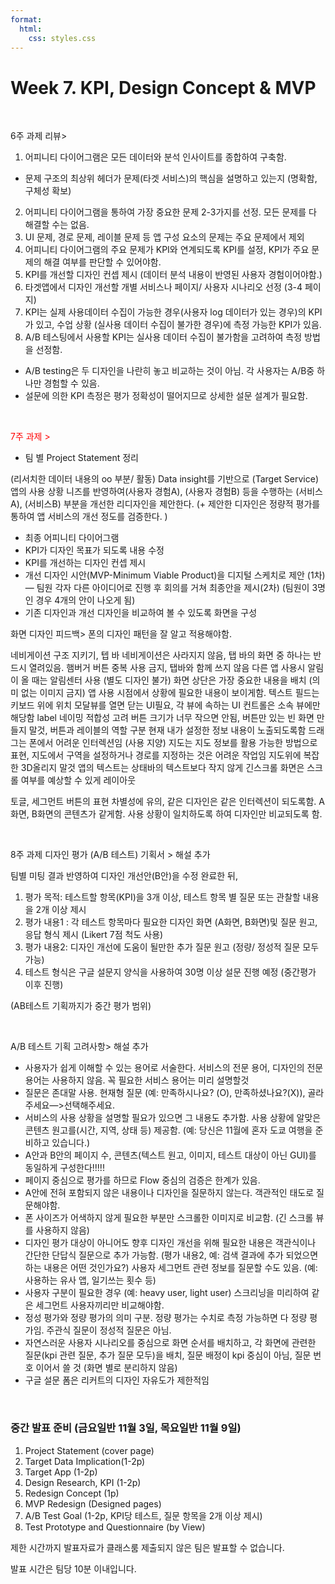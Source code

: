 ```yaml
---
format:
  html:
    css: styles.css
---
```


# Week 7. KPI, Design Concept & MVP

<br>

6주 과제 리뷰\>

1.  어피니티 다이어그램은 모든 데이터와 분석 인사이트를 종합하여 구축함.

-   문제 구조의 최상위 헤더가 문제(타겟 서비스)의 핵심을 설명하고 있는지 (명확함, 구체성 확보)

2.  어피니티 다이어그램을 통하여 가장 중요한 문제 2-3가지를 선정. 모든 문제를 다 해결할 수는 없음.
3.  UI 문제, 경로 문제, 레이블 문제 등 앱 구성 요소의 문제는 주요 문제에서 제외
4.  어피니티 다이어그램의 주요 문제가 KPI와 연계되도록 KPI를 설정, KPI가 주요 문제의 해결 여부를 판단할 수 있어야함.
5.  KPI를 개선할 디자인 컨셉 제시 (데이터 분석 내용이 반영된 사용자 경험이어야함.)
6.  타겟앱에서 디자인 개선할 개별 서비스나 페이지/ 사용자 시나리오 선정 (3-4 페이지)
7.  KPI는 실제 사용데이터 수집이 가능한 경우(사용자 log 데이터가 있는 경우)의 KPI가 있고, 수업 상황 (실사용 데이터 수집이 불가한 경우)에 측정 가능한 KPI가 있음.
8.  A/B 테스팅에서 사용할 KPI는 실사용 데이터 수집이 불가함을 고려하여 측정 방법을 선정함.

-   A/B testing은 두 디자인을 나란히 놓고 비교하는 것이 아님. 각 사용자는 A/B중 하나만 경험할 수 있음.
-   설문에 의한 KPI 측정은 평가 정확성이 떨어지므로 상세한 설문 설계가 필요함.

<br>

[7주 과제 \>]{style="color: red;"}

-   팀 별 Project Statement 정리

(리서치한 데이터 내용의 oo 부분/ 활동) Data insight를 기반으로 (Target Service) 앱의 사용 상황 니즈를 반영하여(사용자 경험A), (사용자 경험B) 등을 수행하는 (서비스A), (서비스B) 부분을 개선한 리디자인을 제안한다. (+ 제안한 디자인은 정량적 평가를 통하여 앱 서비스의 개선 정도를 검증한다. )

-   최종 어피니티 다이어그램
-   KPI가 디자인 목표가 되도록 내용 수정
-   KPI를 개선하는 디자인 컨셉 제시
-   개선 디자인 시안(MVP-Minimum Viable Product)을 디지털 스케치로 제안 (1차)— 팀원 각자 다른 아이디어로 진행 후 회의를 거쳐 최종안을 제시(2차) (팀원이 3명인 경우 4개의 안이 나오게 됨)
-   기존 디자인과 개선 디자인을 비교하여 볼 수 있도록 화면을 구성

화면 디자인 피드백\> 폰의 디자인 패턴을 잘 알고 적용해야함.

네비게이션 구조 지키기, 텝 바 네비게이션은 사라지지 않음, 탭 바의 화면 중 하나는 반드시 열려있음. 햄버거 버튼 중복 사용 금지, 탭바와 함께 쓰지 않음 다른 앱 사용시 알림이 올 때는 알림센터 사용 (별도 디자인 불가) 화면 상단은 가장 중요한 내용을 배치 (의미 없는 이미지 금지) 앱 사용 시점에서 상황에 필요한 내용이 보이게함. 텍스트 필드는 키보드 위에 위치 모달뷰를 열면 닫는 UI필요, 각 뷰에 속하는 UI 컨트롤은 소속 뷰에만 해당함 label 네이밍 적합성 고려 버튼 크기가 너무 작으면 안됨, 버튼만 있는 빈 화면 만들지 말것, 버튼과 레이블의 역할 구분 현재 내가 설정한 정보 내용이 노출되도록함 드래그는 폰에서 어려운 인터렉션임 (사용 지양) 지도는 지도 정보를 활용 가능한 방법으로 표현, 지도에서 구역을 설정하거나 경로를 지정하는 것은 어려운 작업임 지도위에 복잡한 3D올리지 말것 앱의 텍스트는 상태바의 텍스트보다 작지 않게 긴스크롤 화면은 스크롤 여부를 예상할 수 있게 레이아웃

토글, 세그먼트 버튼의 표현 차별성에 유의, 같은 디자인은 같은 인터렉션이 되도록함. A화면, B화면의 콘텐츠가 같게함. 사용 상황이 일치하도록 하여 디자인만 비교되도록 함.

<br>

8주 과제 디자인 평가 (A/B 테스트) 기획서 \> 해설 추가

팀별 미팅 결과 반영하여 디자인 개선안(B안)을 수정 완료한 뒤,

1.  평가 목적: 테스트할 항목(KPI)을 3개 이상, 테스트 항목 별 질문 또는 관찰할 내용을 2개 이상 제시
2.  평가 내용1 : 각 테스트 항목마다 필요한 디자인 화면 (A화면, B화면)및 질문 원고, 응답 형식 제시 (Likert 7점 척도 사용)
3.  평가 내용2: 디자인 개선에 도움이 될만한 추가 질문 원고 (정량/ 정성적 질문 모두 가능)
4.  테스트 형식은 구글 설문지 양식을 사용하여 30명 이상 설문 진행 예정 (중간평가 이후 진행)

(AB테스트 기획까지가 중간 평가 범위)

<br>

A/B 테스트 기획 고려사항\> 해설 추가

-   사용자가 쉽게 이해할 수 있는 용어로 서술한다. 서비스의 전문 용어, 디자인의 전문 용어는 사용하지 않음. 꼭 필요한 서비스 용어는 미리 설명할것
-   질문은 존대말 사용. 현재형 질문 (예: 만족하시나요? (O), 만족하셨나요?(X)), 골라주세요—\>선택해주세요.
-   서비스의 사용 상황을 설명할 필요가 있으면 그 내용도 추가함. 사용 상황에 알맞은 콘텐츠 원고를(시간, 지역, 상태 등) 제공함. (예: 당신은 11월에 혼자 도쿄 여행을 준비하고 있습니다.)
-   A안과 B안의 페이지 수, 콘텐츠(텍스트 원고, 이미지, 테스트 대상이 아닌 GUI)를 동일하게 구성한다!!!!!
-   페이지 중심으로 평가를 하므로 Flow 중심의 검증은 한계가 있음.
-   A안에 전혀 포함되지 않은 내용이나 디자인을 질문하지 않는다. 객관적인 태도로 질문해야함.
-   폰 사이즈가 어색하지 않게 필요한 부분만 스크롤한 이미지로 비교함. (긴 스크롤 뷰를 사용하지 않음)
-   디자인 평가 대상이 아니어도 향후 디자인 개선을 위해 필요한 내용은 객관식이나 간단한 단답식 질문으로 추가 가능함. (평가 내용2, 예: 검색 결과에 추가 되었으면하는 내용은 어떤 것인가요?) 사용자 세그먼트 관련 정보를 질문할 수도 있음. (예: 사용하는 유사 앱, 일기쓰는 횟수 등)
-   사용자 구분이 필요한 경우 (예: heavy user, light user) 스크리닝을 미리하여 같은 세그먼트 사용자끼리만 비교해야함.
-   정성 평가와 정량 평가의 의미 구분. 정량 평가는 수치로 측정 가능하면 다 정량 평가임. 주관식 질문이 정성적 질문은 아님.
-   자연스러운 사용자 시나리오를 중심으로 화면 순서를 배치하고, 각 화면에 관련한 질문(kpi 관련 질문, 추가 질문 모두)을 배치, 질문 배정이 kpi 중심이 아님, 질문 번호 이어서 쓸 것 (화면 별로 분리하지 않음)
-   구글 설문 폼은 리커트의 디자인 자유도가 제한적임

<br>

### 중간 발표 준비 (금요일반 11월 3일, 목요일반 11월 9일)

1.  Project Statement (cover page)
2.  Target Data Implication(1-2p)
3.  Target App (1-2p)
4.  Design Research, KPI (1-2p)
5.  Redesign Concept (1p)
6.  MVP Redesign (Designed pages)
7.  A/B Test Goal (1-2p, KPI당 테스트, 질문 항목을 2개 이상 제시)
8.  Test Prototype and Questionnaire (by View)

제한 시간까지 발표자료가 클래스룸 제출되지 않은 팀은 발표할 수 없습니다.

발표 시간은 팀당 10분 이내입니다.
